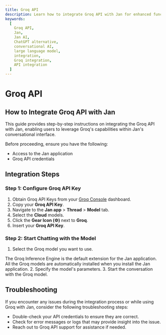 ```yaml
---
title: Groq API
description: Learn how to integrate Groq API with Jan for enhanced functionality.
keywords:
  [
    Groq API,
    Jan,
    Jan AI,
    ChatGPT alternative,
    conversational AI,
    large language model,
    integration,
    Groq integration,
    API integration
  ]
---
```



# Groq API

## How to Integrate Groq API with Jan

This guide provides step-by-step instructions on integrating the Groq API with Jan, enabling users to leverage Groq's capabilities within Jan's conversational interface.

Before proceeding, ensure you have the following:
- Access to the Jan application
- Groq API credentials

## Integration Steps

<Steps>

### Step 1: Configure Groq API Key
1. Obtain Groq API Keys from your [Groq Console](https://console.groq.com/keys) dashboard.
2. Copy your **Groq API Key**.
3. Navigate to the **Jan app** > **Thread** > **Model** tab.
4. Select the **Cloud** models.
5. Click the **Gear Icon (⚙️)** next to **Groq**.
6. Insert your **Groq API Key**.

### Step 2: Start Chatting with the Model

1. Select the Groq model you want to use.

<Callout type='info'>
  The Groq Inference Engine is the default extension for the Jan application. All the Groq models are automatically installed when you install the Jan application.
</Callout>
2. Specify the model's parameters.
3. Start the conversation with the Groq model.


</Steps>

## Troubleshooting

If you encounter any issues during the integration process or while using Groq with Jan, consider the following troubleshooting steps:

- Double-check your API credentials to ensure they are correct.
- Check for error messages or logs that may provide insight into the issue.
- Reach out to Groq API support for assistance if needed.